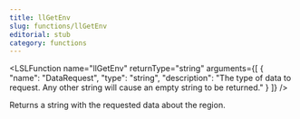 ```yaml
---
title: llGetEnv
slug: functions/llGetEnv
editorial: stub
category: functions
---
```


<LSLFunction
	name="llGetEnv"
	returnType="string"
	arguments={[
	{
		"name": "DataRequest",
		"type": "string",
		"description": "The type of data to request. Any other string will cause an empty string to be returned."
	}
]}
/>

Returns a string with the requested data about the region.

